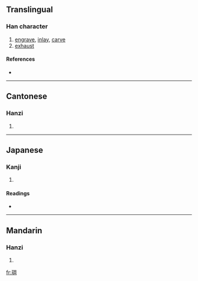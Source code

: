 {{see|雕}}
==Translingual==

===Han character===
{{Han char|rn=96|rad=玉|as=08|sn=12|four=1712<sub>0</sub>|canj=一土月土口 (MGBGR)}}

# [[engrave]], [[inlay]], [[carve]]
# [[exhaust]]

====References====
* {{Han ref|kx=0735.070|dkj=21074|dj=1147.050|hdz=21122.130|uh=7431|ud=29745|bh=DAA4|bd=55972}}

----

==Cantonese==

===Hanzi===
{{yue-hanzi|jyut=|y=diu1}}

# {{defn|Cantonese}}

----

==Japanese==

===Kanji===
{{ja-kanji|grade=|rs=玉08}}

# {{defn|Japanese}}

====Readings====
* {{ja-readings|on=[[ちょう]] (chō)|kun=|nanori=}}

----

==Mandarin==

===Hanzi===
{{cmn-hanzi|pin=[[diāo]] ([[diao1]])|wg=tiao<sup>1</sup>}}

# {{defn|Mandarin}}

[[fr:琱]]